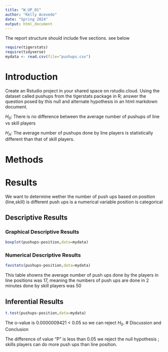 ```yaml
---
title: "W_UP_01"
author: "Kelly Acevedo"
date: "Spring 2024"
output: html_document
---
```




The report structure should include five sections.  see below



```r
require(tigerstats)
require(tidyverse)
mydata <- read.csv(file="pushups.csv")
```

# Introduction

<!--In this section you explain what you are trying to show. Where did the data come from? What is the research or other question you are trying to answer?!-->

Create an Rstudio project in your shared space on rstudio.cloud.  Using the dataset called pushups from the tigerstats package in R; answer the question posed by this null and alternate hypothesis in an html markdown document.

$H_0$: There is no difference between the average number of pushups of line vs skill players

$H_A$: The average number of pushups done by line players is statistically different than that of skill players.

# Methods

<!--Decide on your methods: use "variable analysis" or other appropriate descriptors. Make sure to choose at least one graphical method and at least one numerical method.!-->

# Results

We want to determine wether the number of push ups based on position (line,skill) is different
push ups is a numerical variable 
position is categorical

<!--Divide this section into two sub-sections: One for your descriptive results and one for your inferential results.!-->

## Descriptive Results

### Graphical Descriptive Results
```r
boxplot(pushups~position,data=mydata)
```
<!--Graphical results here. Make sure to show your code. Provide appropriate labels for axes, giving units if possible, and provide a good title for the graph, too. Use the graphical results to describe the patterns if any that exist in the data as focused toward the research question!-->

### Numerical Descriptive Results
```r
favstats(pushups~position,data=mydata)
```
This table showns the average number of push ups done by the players in line positions was 17, meaning the numbers of push ups are done in 2 minutes done by skill players was 50

<!--Numerical results go here. Use the numerical results to describe the patterns if any that exist in the data as focused toward the research question!-->

## Inferential Results

<!--State hypothesis clearly. Make sure your discussion of the inferential test covers all the aspects that the test output produces, such as test statistic, p-value etc. Make a decision about the null hypothesis, explain the assumptions on which the selected test/procedure was based, and why the chosen procedure satisfys the assumptions and is appropriate to answer the research question!-->
```r
t.test(pushups~position,data=mydata)
```
The o-value is 0.0000009421 < 0.05 so we can reject $H_0$.
# Discussion and Conclusion

<!--Discussion and conclusion here. If you found a relationship be sure to consider whether the relationship occurs because one of the variavbles causes the other, or whether they perhasps are related for some other reason. Watch the chapter 6 videos from the GeorgeTown videos collection.!-->

The difference of value "P" is less than 0.05 we reject the null hypothesis ; skills players can do more push ups than line position.